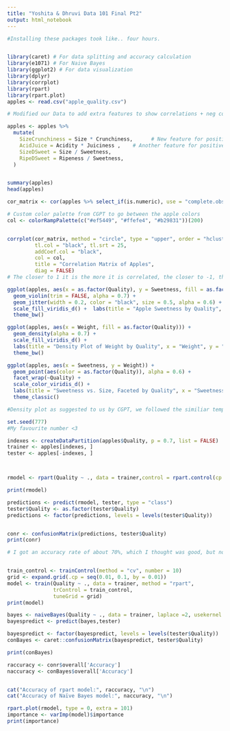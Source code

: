 ---
title: "Yoshita & Dhruvi Data 101 Final Pt2"
output: html_notebook
---
```{r}
#Installing these packages took like.. four hours.


library(caret) # For data splitting and accuracy calculation
library(e1071) # For Naive Bayes
library(ggplot2) # For data visualization
library(dplyr)
library(corrplot)
library(rpart)
library(rpart.plot)
apples <- read.csv("apple_quality.csv")
```

```{r}

# Modified our Data to add extra features to show correlations + neg correlations. Got this from the dplyr library at: # https://dplyr.tidyverse.org/reference/mutate.html

apples <- apples %>%
  mutate(
    SizeCrunchiness = Size * Crunchiness,      # New feature for positive correlation
    AcidJuice = Acidity * Juiciness ,    # Another feature for positive correlation
    SizeDSweet = Size / Sweetness, 
    RipeDSweet = Ripeness / Sweetness,
  ) 


summary(apples)
head(apples)
```
```{r}
cor_matrix <- cor(apples %>% select_if(is.numeric), use = "complete.obs")

# Custom color palette from CGPT to go between the apple colors
col <- colorRampPalette(c("#ef5449", "#ffefe4", "#b29831"))(200)


corrplot(cor_matrix, method = "circle", type = "upper", order = "hclust",
         tl.col = "black", tl.srt = 25,
         addCoef.col = "black",  
         col = col,  
         title = "Correlation Matrix of Apples",  
         diag = FALSE)  
# The closer to 1 it is the more it is correlated, the closer to -1, the less it is. 
```

```{r}
ggplot(apples, aes(x = as.factor(Quality), y = Sweetness, fill = as.factor(Quality))) + 
  geom_violin(trim = FALSE, alpha = 0.7) + 
  geom_jitter(width = 0.2, color = "black", size = 0.5, alpha = 0.6) +  # Add jittered points
  scale_fill_viridis_d() +  labs(title = "Apple Sweetness by Quality", x = "Quality", y = "Sweetness") +
  theme_bw() 

ggplot(apples, aes(x = Weight, fill = as.factor(Quality))) +
  geom_density(alpha = 0.7) +
  scale_fill_viridis_d() +
  labs(title = "Density Plot of Weight by Quality", x = "Weight", y = "Density") +
  theme_bw()

ggplot(apples, aes(x = Sweetness, y = Weight)) +
  geom_point(aes(color = as.factor(Quality)), alpha = 0.6) +
  facet_wrap(~Quality) +
  scale_color_viridis_d() +
  labs(title = "Sweetness vs. Size, Faceted by Quality", x = "Sweetness", y = "Size") +
  theme_classic()

#Density plot as suggested to us by CGPT, we followed the similiar template for the rest of the plots. 
```


```{r}
set.seed(777)
#My favourite number <3

indexes <- createDataPartition(apples$Quality, p = 0.7, list = FALSE)
trainer <- apples[indexes, ]
tester <- apples[-indexes, ]



rmodel <- rpart(Quality ~ ., data = trainer,control = rpart.control(cp = 0.0038, minsplit = 60, minbucket = 15, maxdepth = 7))

print(rmodel)
```




```{r}
predictions <- predict(rmodel, tester, type = "class") 
tester$Quality <- as.factor(tester$Quality)
predictions <- factor(predictions, levels = levels(tester$Quality))


conr <- confusionMatrix(predictions, tester$Quality)
print(conr)

```


```{r}
# I got an accuracy rate of about 70%, which I thought was good, but not good enough yet. So we wanted to try K-Fold cross validation as shown by CGPT to get more accuracy. But we got a lower number, so instead we decided to add modifications to the rpart model instead. 


train_control <- trainControl(method = "cv", number = 10)
grid <- expand.grid(.cp = seq(0.01, 0.1, by = 0.01))
model <- train(Quality ~ ., data = trainer, method = "rpart",
               trControl = train_control,
               tuneGrid = grid)
print(model)

```




```{r}
bayes <- naiveBayes(Quality ~ ., data = trainer, laplace =2, usekernel = TRUE)
bayespredict <- predict(bayes,tester)

bayespredict <- factor(bayespredict, levels = levels(tester$Quality))
conBayes <- caret::confusionMatrix(bayespredict, tester$Quality)

print(conBayes)
```

```{r}
raccuracy <- conr$overall['Accuracy']
naccuracy <- conBayes$overall['Accuracy']


cat("Accuracy of rpart model:", raccuracy, "\n")
cat("Accuracy of Naïve Bayes model:", naccuracy, "\n")
```
```{r}
rpart.plot(rmodel, type = 0, extra = 101) 
importance <- varImp(model)$importance
print(importance)

```
